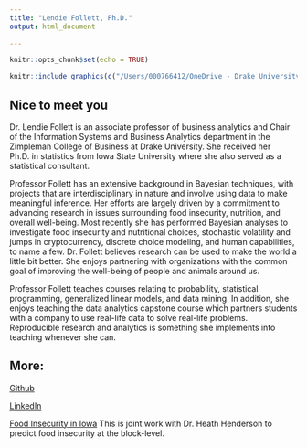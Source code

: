 ```yaml
---
title: "Lendie Follett, Ph.D."
output: html_document
 
---
```


```r
knitr::opts_chunk$set(echo = TRUE)
```


```r
knitr::include_graphics(c("/Users/000766412/OneDrive - Drake University/Documents/GitHub/LendieFollett.github.io/headshot.png","/Users/000766412/OneDrive - Drake University/Documents/GitHub/LendieFollett.github.io/jumps.png"))
```

## Nice to meet you
Dr. Lendie Follett is an associate professor of business analytics and Chair of the Information Systems and Business Analytics department in the Zimpleman College of Business at Drake University. She received her Ph.D. in statistics from Iowa State University where she also served as a statistical consultant.

Professor Follett has an extensive background in Bayesian techniques, with projects that are interdisciplinary in nature and involve using data to make meaningful inference. Her efforts are largely driven by a commitment to advancing research in issues surrounding food insecurity, nutrition, and overall well-being. Most recently she has performed Bayesian analyses to investigate food insecurity and nutritional choices, stochastic volatility and jumps in cryptocurrency, discrete choice modeling, and human capabilities, to name a few. Dr. Follett believes research can be used to make the world a little bit better. She enjoys partnering with organizations with the common goal of improving the well-being of people and animals around us.      

Professor Follett teaches courses relating to probability, statistical programming, generalized linear models, and data mining. In addition, she enjoys teaching the data analytics capstone course which partners students with a company to use real-life data to solve real-life problems. Reproducible research and analytics is something she implements into teaching whenever she can. 


## More: 
[Github](https://github.com/LendieFollett/) 

[LinkedIn](https://www.linkedin.com/in/lendie-follett-464b6b91)

[Food Insecurity in Iowa](https://lfollett.shinyapps.io/FoodInsecurityPredictions/) This is joint work with Dr. Heath Henderson to predict food insecurity at the block-level. 

